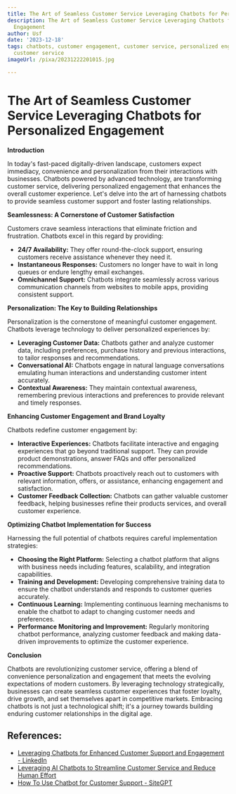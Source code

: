 ```yaml
---
title: The Art of Seamless Customer Service Leveraging Chatbots for Personalized Engagement
description: The Art of Seamless Customer Service Leveraging Chatbots for Personalized
  Engagement
author: Usf
date: '2023-12-18'
tags: chatbots, customer engagement, customer service, personalized engagement, seamless
  customer service
imageUrl: /pixa/20231222201015.jpg

---
```

# **The Art of Seamless Customer Service Leveraging Chatbots for Personalized Engagement**

**Introduction**

In today's fast-paced digitally-driven landscape, customers expect immediacy, convenience  and personalization from their interactions with businesses. Chatbots  powered by advanced technology, are transforming customer service, delivering personalized engagement that enhances the overall customer experience. Let's delve into the art of harnessing  chatbots to provide seamless customer support and foster lasting relationships.

**Seamlessness: A  Cornerstone of Customer Satisfaction**

Customers crave seamless interactions that eliminate friction  and frustration.  Chatbots excel in this regard by providing:

- **24/7 Availability:** They  offer round-the-clock support, ensuring customers receive assistance whenever they need it.
-  **Instantaneous Responses:** Customers no longer have to wait in  long  queues or endure lengthy  email exchanges.
- **Omnichannel Support:** Chatbots integrate seamlessly across various communication channels from websites  to mobile apps, providing consistent support.

**Personalization: The Key to Building Relationships**

Personalization is the cornerstone of meaningful customer engagement.  Chatbots leverage technology to deliver personalized experiences by:

- **Leveraging Customer Data:**  Chatbots gather and analyze customer data, including preferences, purchase history and previous interactions, to tailor responses and recommendations.
- **Conversational AI:** Chatbots engage in natural language conversations emulating  human interactions and understanding customer intent accurately.
- **Contextual Awareness:** They maintain contextual awareness, remembering previous interactions and preferences to  provide  relevant and timely responses.

**Enhancing Customer Engagement  and Brand Loyalty**

Chatbots redefine customer engagement by:

- **Interactive Experiences:** Chatbots  facilitate interactive and engaging experiences  that go beyond traditional support. They can provide  product demonstrations, answer FAQs  and offer personalized recommendations.
- **Proactive Support:** Chatbots proactively reach out to customers with relevant information, offers,  or assistance, enhancing engagement and satisfaction.
- **Customer Feedback Collection:** Chatbots can gather valuable customer  feedback, helping businesses refine their  products services, and overall customer experience.

**Optimizing Chatbot Implementation for Success**

Harnessing the full potential  of chatbots requires careful implementation strategies:

-  **Choosing the Right Platform:** Selecting a  chatbot platform that  aligns with business needs including features, scalability, and  integration  capabilities.
- **Training and Development:**  Developing comprehensive training data  to ensure the  chatbot understands and responds to customer queries accurately.
- **Continuous Learning:** Implementing continuous learning mechanisms to enable the chatbot to adapt  to changing customer needs and preferences.
- **Performance Monitoring and Improvement:** Regularly monitoring chatbot performance, analyzing customer feedback and  making data-driven improvements to optimize the customer experience.

**Conclusion**

Chatbots are revolutionizing customer  service, offering a blend of  convenience personalization and engagement that meets the evolving expectations of modern customers. By leveraging technology strategically, businesses  can create seamless customer experiences that foster loyalty, drive growth, and set themselves apart in competitive markets. Embracing chatbots is not just a technological shift; it's  a  journey towards  building enduring customer relationships in the digital age.

## References:
- [Leveraging Chatbots for Enhanced Customer Support and Engagement - LinkedIn](https://www.linkedin.com/pulse/leveraging-chatbots-enhanced-customer-support-engagement)
- [Leveraging AI Chatbots to Streamline Customer Service and Reduce Human Effort](https://www.linkedin.com/pulse/leveraging-ai-chatbots-streamline-customer-service-reduce-umair-q-?trk=article-ssr-frontend-pulse_more-articles_related-content-card)
- [How To Use Chatbot for Customer Support - SiteGPT](https://sitegpt.ai/blog/how-to-use-chatbot-for-customer-support)
